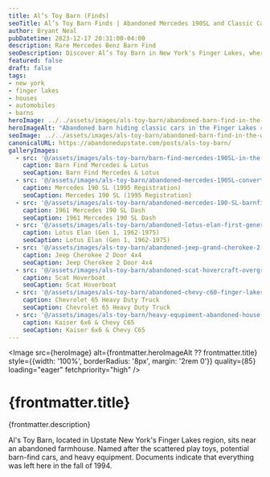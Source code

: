 ```yaml
---
title: Al’s Toy Barn (Finds)
seoTitle: Al’s Toy Barn Finds | Abandoned Mercedes 190SL and Classic Cars in New York
author: Bryant Neal
pubDatetime: 2023-12-17 20:31:00-04:00
description: Rare Mercedes Benz Barn Find
seoDescription: Discover Al’s Toy Barn in New York's Finger Lakes, where a Mercedes-Benz 190SL, Lotus Elan, and forgotten heavy equipment sit in a collapsing barn.
featured: false
draft: false
tags:
- new york
- finger lakes
- houses
- automobiles
- barns
heroImage: ../../assets/images/als-toy-barn/abandoned-barn-find-in-the-woods-new-york.jpg
heroImageAlt: "Abandoned barn hiding classic cars in the Finger Lakes region of New York"
seoImage: ../../assets/images/als-toy-barn/abandoned-barn-find-in-the-woods-new-york.jpg
canonicalURL: https://abandonedupstate.com/posts/als-toy-barn/
galleryImages:
  - src: '@/assets/images/als-toy-barn/barn-find-mercedes-190SL-in-the-woods-of-upstate-ny.jpg'
    caption: Barn Find Mercedes & Lotus
    seoCaption: Barn Find Mercedes & Lotus
  - src: '@/assets/images/als-toy-barn/abandoned-mercedes-190SL-convertible.jpg'
    caption: Mercedes 190 SL (1995 Registration)
    seoCaption: Mercedes 190 SL (1995 Registration)
  - src: '@/assets/images/als-toy-barn/abandoned-mercedes-190-SL-barnfind-low-miles.jpg'
    caption: 1961 Mercedes 190 SL Dash
    seoCaption: 1961 Mercedes 190 SL Dash
  - src: '@/assets/images/als-toy-barn/abandoned-lotus-elan-first-generation-1960s-barn-find.jpg'
    caption: Lotus Elan (Gen 1, 1962-1975)
    seoCaption: Lotus Elan (Gen 1, 1962-1975)
  - src: '@/assets/images/als-toy-barn/abandoned-jeep-grand-cherokee-2-door-barn-find.jpg'
    caption: Jeep Cherokee 2 Door 4x4
    seoCaption: Jeep Cherokee 2 Door 4x4
  - src: '@/assets/images/als-toy-barn/abandoned-scat-hovercraft-overgrown.jpg'
    caption: Scat Hoverboat
    seoCaption: Scat Hoverboat
  - src: '@/assets/images/als-toy-barn/abandoned-chevy-c60-finger-lakes-ny.jpg'
    caption: Chevrolet 65 Heavy Duty Truck
    seoCaption: Chevrolet 65 Heavy Duty Truck
  - src: '@/assets/images/als-toy-barn/heavy-equpiment-abandoned-house-finger-lakes-region-ny.jpg'
    caption: Kaiser 6x6 & Chevy C65
    seoCaption: Kaiser 6x6 & Chevy C65
---
```





<Image 
  src={heroImage} 
  alt={frontmatter.heroImageAlt ?? frontmatter.title}
  style={{width: '100%', borderRadius: '8px', margin: '2rem 0'}}
  quality={85}
  loading="eager"
  fetchpriority="high"
/>

# {frontmatter.title}
<p className="post-tagline" style={{ color: "#b9975c" }}>{frontmatter.description}</p>

Al's Toy Barn, located in Upstate New York's Finger Lakes region, sits near an abandoned farmhouse. Named after the scattered play toys, potential barn-find cars, and heavy equipment. Documents indicate that everything was left here in the fall of 1994.


<GalleryLightbox galleryId="als-toy-barn" images={frontmatter.galleryImages} />

